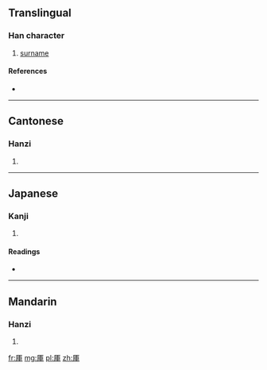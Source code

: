 {{also|厍|庫}}
==Translingual==

===Han character===
{{Han char|rn=27|rad=厂|as=07|sn=9|four=7125<sub>0</sub>|canj=一十田十 (MJWJ)}}

# [[surname]]

====References====
* {{Han ref|kx=0161.250|dkj=02948|dj=0368.050|hdz=10071.200|uh=5399|ud=21401|bh=CDF8|bd=52728}}

----

==Cantonese==

===Hanzi===
{{yue-hanzi|jyut=|y=se3|sim=厍}}

# {{defn|lang=yue|sort=厂07}}

----

==Japanese==

===Kanji===
{{ja-kanji|grade=|rs=厂07}}

# {{defn|lang=ja|sort=厂07}}

====Readings====
* {{ja-readings|on=[[しゃ]] (sha)|kun=}}

----

==Mandarin==

===Hanzi===
{{cmn-hanzi|sim=厍|pin=[[shè]] ([[she4]])|wg=she<sup>4</sup>}}

# {{defn|lang=cmn|sort=厂07}}

[[fr:厙]]
[[mg:厙]]
[[pl:厙]]
[[zh:厙]]